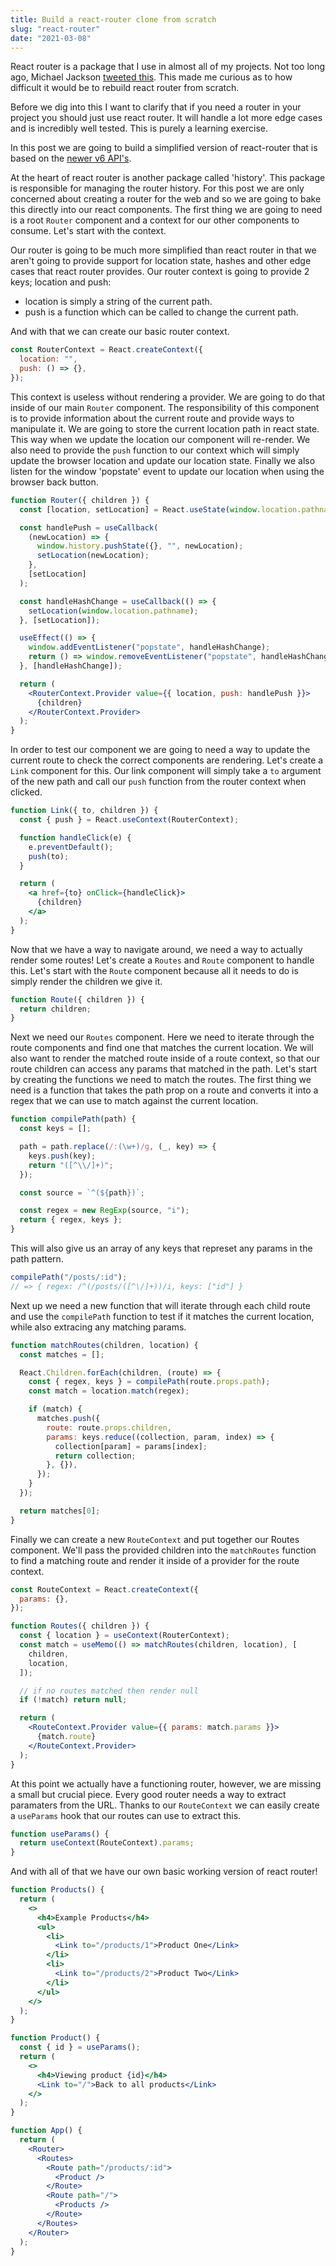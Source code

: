 ```yaml
---
title: Build a react-router clone from scratch
slug: "react-router"
date: "2021-03-08"
---
```


React router is a package that I use in almost all of my projects. Not too long
ago, Michael Jackson
[tweeted this](https://twitter.com/mjackson/status/1223684745755684864). This
made me curious as to how difficult it would be to rebuild react router from
scratch.

Before we dig into this I want to clarify that if you need a router in your
project you should just use react router. It will handle a lot more edge cases
and is incredibly well tested. This is purely a learning exercise.

In this post we are going to build a simplified version of react-router that is
based on the
[newer v6 API's](https://reacttraining.com/blog/react-router-v6-pre/).

At the heart of react router is another package called 'history'. This package
is responsible for managing the router history. For this post we are only
concerned about creating a router for the web and so we are going to bake this
directly into our react components. The first thing we are going to need is a
root `Router` component and a context for our other components to consume. Let's
start with the context.

Our router is going to be much more simplified than react router in that we
aren't going to provide support for location state, hashes and other edge cases
that react router provides. Our router context is going to provide 2 keys;
location and push:

- location is simply a string of the current path.
- push is a function which can be called to change the current path.

And with that we can create our basic router context.

```jsx
const RouterContext = React.createContext({
  location: "",
  push: () => {},
});
```

This context is useless without rendering a provider. We are going to do that
inside of our main `Router` component. The responsibility of this component is
to provide information about the current route and provide ways to manipulate
it. We are going to store the current location path in react state. This way
when we update the location our component will re-render. We also need to
provide the `push` function to our context which will simply update the browser
location and update our location state. Finally we also listen for the window
'popstate' event to update our location when using the browser back button.

```jsx
function Router({ children }) {
  const [location, setLocation] = React.useState(window.location.pathname);

  const handlePush = useCallback(
    (newLocation) => {
      window.history.pushState({}, "", newLocation);
      setLocation(newLocation);
    },
    [setLocation]
  );

  const handleHashChange = useCallback(() => {
    setLocation(window.location.pathname);
  }, [setLocation]);

  useEffect(() => {
    window.addEventListener("popstate", handleHashChange);
    return () => window.removeEventListener("popstate", handleHashChange);
  }, [handleHashChange]);

  return (
    <RouterContext.Provider value={{ location, push: handlePush }}>
      {children}
    </RouterContext.Provider>
  );
}
```

In order to test our component we are going to need a way to update the current
route to check the correct components are rendering. Let's create a `Link`
component for this. Our link component will simply take a `to` argument of the
new path and call our `push` function from the router context when clicked.

```jsx
function Link({ to, children }) {
  const { push } = React.useContext(RouterContext);

  function handleClick(e) {
    e.preventDefault();
    push(to);
  }

  return (
    <a href={to} onClick={handleClick}>
      {children}
    </a>
  );
}
```

Now that we have a way to navigate around, we need a way to actually render some
routes! Let's create a `Routes` and `Route` component to handle this. Let's
start with the `Route` component because all it needs to do is simply render the
children we give it.

```jsx
function Route({ children }) {
  return children;
}
```

Next we need our `Routes` component. Here we need to iterate through the route
components and find one that matches the current location. We will also want to
render the matched route inside of a route context, so that our route children
can access any params that matched in the path. Let's start by creating the
functions we need to match the routes. The first thing we need is a function
that takes the path prop on a route and converts it into a regex that we can use
to match against the current location.

```jsx
function compilePath(path) {
  const keys = [];

  path = path.replace(/:(\w+)/g, (_, key) => {
    keys.push(key);
    return "([^\\/]+)";
  });

  const source = `^(${path})`;

  const regex = new RegExp(source, "i");
  return { regex, keys };
}
```

This will also give us an array of any keys that represet any params in the path
pattern.

```js
compilePath("/posts/:id");
// => { regex: /^(/posts/([^\/]+))/i, keys: ["id"] }
```

Next up we need a new function that will iterate through each child route and
use the `compilePath` function to test if it matches the current location, while
also extracing any matching params.

```jsx
function matchRoutes(children, location) {
  const matches = [];

  React.Children.forEach(children, (route) => {
    const { regex, keys } = compilePath(route.props.path);
    const match = location.match(regex);

    if (match) {
      matches.push({
        route: route.props.children,
        params: keys.reduce((collection, param, index) => {
          collection[param] = params[index];
          return collection;
        }, {}),
      });
    }
  });

  return matches[0];
}
```

Finally we can create a new `RouteContext` and put together our Routes
component. We'll pass the provided children into the `matchRoutes` function to
find a matching route and render it inside of a provider for the route context.

```jsx
const RouteContext = React.createContext({
  params: {},
});

function Routes({ children }) {
  const { location } = useContext(RouterContext);
  const match = useMemo(() => matchRoutes(children, location), [
    children,
    location,
  ]);

  // if no routes matched then render null
  if (!match) return null;

  return (
    <RouteContext.Provider value={{ params: match.params }}>
      {match.route}
    </RouteContext.Provider>
  );
}
```

At this point we actually have a functioning router, however, we are missing a
small but crucial piece. Every good router needs a way to extract paramaters
from the URL. Thanks to our `RouteContext` we can easily create a `useParams`
hook that our routes can use to extract this.

```jsx
function useParams() {
  return useContext(RouteContext).params;
}
```

And with all of that we have our own basic working version of react router!

```jsx
function Products() {
  return (
    <>
      <h4>Example Products</h4>
      <ul>
        <li>
          <Link to="/products/1">Product One</Link>
        </li>
        <li>
          <Link to="/products/2">Product Two</Link>
        </li>
      </ul>
    </>
  );
}

function Product() {
  const { id } = useParams();
  return (
    <>
      <h4>Viewing product {id}</h4>
      <Link to="/">Back to all products</Link>
    </>
  );
}

function App() {
  return (
    <Router>
      <Routes>
        <Route path="/products/:id">
          <Product />
        </Route>
        <Route path="/">
          <Products />
        </Route>
      </Routes>
    </Router>
  );
}
```

